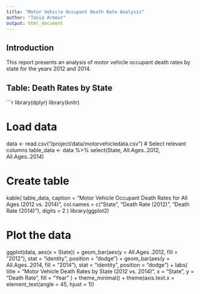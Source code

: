 ```yaml
---
title: "Motor Vehicle Occupant Death Rate Analysis"
author: "Tania Armour"
output: html_document
---
```


## Introduction

This report presents an analysis of motor vehicle occupant death rates by state for the years 2012 and 2014.

## Table: Death Rates by State

```r
library(dplyr)
library(knitr)

# Load data
data <- read.csv("/project/data/motorvehicledata.csv")
# Select relevant columns
table_data <- data %>%
  select(State, All.Ages..2012, All.Ages..2014)

# Create table
kable(
  table_data,
  caption = "Motor Vehicle Occupant Death Rates for All Ages (2012 vs. 2014)",
  col.names = c("State", "Death Rate (2012)", "Death Rate (2014)"),
  digits = 2
)
library(ggplot2)

# Plot the data
ggplot(data, aes(x = State)) +
  geom_bar(aes(y = All.Ages..2012, fill = "2012"), stat = "identity", position = "dodge") +
  geom_bar(aes(y = All.Ages..2014, fill = "2014"), stat = "identity", position = "dodge") +
  labs(
    title = "Motor Vehicle Death Rates by State (2012 vs. 2014)",
    x = "State",
    y = "Death Rate",
    fill = "Year"
  ) +
  theme_minimal() +
  theme(axis.text.x = element_text(angle = 45, hjust = 1))

